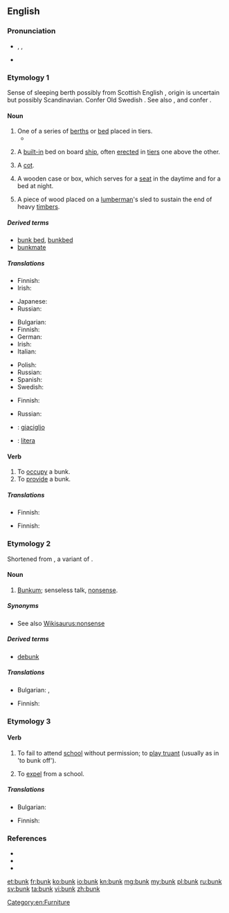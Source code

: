 ==English==
{{wikipedia}}

===Pronunciation===
* {{enPR|bŭngk}}, {{IPA|/bʌŋk/}}, {{X-SAMPA|/bVNk/}}
* {{rhymes|ʌŋk}}

===Etymology 1===
Sense of sleeping berth possibly from Scottish English {{term|bunker||seat, bench}}, origin is uncertain but possibly Scandinavian.
Confer Old Swedish {{term|bunke||boards used to protect the cargo of a ship|lang=}}.
See also {{term|boarding}}, {{term|flooring}} and confer {{term|bunch}}.

====Noun====
{{en-noun}}

# One of a series of [[berth]]s or [[bed]] placed in tiers.
#* {{quote-book|year=1913|author=[[w:Robert Barr (writer)|Robert Barr]]
|title=Lord Stranleigh Abroad
|chapter=6|url=http://openlibrary.org/works/OL1796924W
|passage=The men resided in a huge bunk house, which consisted of one room only, with a shack outside where the cooking was done. In the large room were a dozen '''bunks''' ; half of them in a very dishevelled state, […]}}
# {{nautical}} A [[built-in]] bed on board [[ship]], often [[erected]] in [[tier]]s one above the other.
# {{military}} A [[cot]].
# {{US}} A wooden case or box, which serves for a [[seat]] in the daytime and for a bed at night.
# {{US|informal}} A piece of wood placed on a [[lumberman]]'s sled to sustain the end of heavy [[timber]]s.

=====Derived terms=====
* [[bunk bed]], [[bunkbed]]
* [[bunkmate]]

=====Translations=====
{{trans-top|one of a series of berth in tiers}}
* Finnish: {{t+|fi|punkka}}
* Irish: {{t-|ga|bunc|m}}
{{trans-mid}}
* Japanese: {{t-|ja|寝台|tr=しんだい, shindai}}
* Russian: {{t+|ru|койка|f|tr=kójka}}
{{trans-bottom}}

{{trans-top|(nautical) built-in bed on board ship}}
* Bulgarian: {{t-|bg|койка|f|tr=kójka}}
* Finnish: {{t+|fi|punkka}}
* German: {{t+|de|Koje|f}}
* Irish: {{t-|ga|bunc|m}}
* Italian: {{t-|it|cuccetta|f}}
{{trans-mid}}
* Polish: {{t+|pl|koja|f}}
* Russian: {{t+|ru|койка|f|tr=kójka}}
* Spanish: {{t+|es|camarote|m}}
* Swedish: {{t-|sv|koj|c}}
{{trans-bottom}}

{{trans-top|(military) cot}}
* Finnish: {{t+|fi|punkka}}
{{trans-mid}}
* Russian: {{t+|ru|койка|f|tr=kójka}}
{{trans-bottom}}

{{checktrans-top}}
* {{ttbc|it}}: [[giaciglio]] {{m}}
{{trans-mid}}
* {{ttbc|es}}: [[litera]] {{f}}
{{trans-bottom}}

====Verb====
{{en-verb}}

# To [[occupy]] a bunk.
# To [[provide]] a bunk.

=====Translations=====
{{trans-top|to occupy a bunk}}
* Finnish: {{t-|fi|bunkata}}
{{trans-mid}}
{{trans-bottom}}

{{trans-top|to provide a bunk}}
* Finnish: {{t+|fi|majoittaa}}
{{trans-mid}}
{{trans-bottom}}

===Etymology 2===
Shortened from {{term|bunkum}}, a variant of {{term|buncombe}}.

====Noun====
{{en-noun|-}}

# {{slang}} [[bunkum|Bunkum]]; senseless talk, [[nonsense]].

=====Synonyms=====
* See also [[Wikisaurus:nonsense]]

=====Derived terms=====
* [[debunk]]

=====Translations=====
{{trans-top|nonsense}}
* Bulgarian: {{t+|bg|глупости|p}},  {{t+|bg|дрънканици|p}}
{{trans-mid}}
* Finnish: {{t-|fi|soopa}}
{{trans-bottom}}

===Etymology 3===
{{rfe}}

====Verb====
{{en-verb}}

# {{British}} To fail to attend [[school]] without permission; to [[play truant]] (usually as in 'to bunk off').
# {{obsolete}} To [[expel]] from a school.

=====Translations=====
{{trans-top|to fail to attend school without permission}}
* Bulgarian: {{t-|bg|бягам от училище}}
{{trans-mid}}
* Finnish: {{t+|fi|lintsata}}
{{trans-bottom}}

===References===
* {{R:Online Etymology Dictionary}}
* {{R:Websters}}
* {{R:Webster 1913}}

[[Category:en:Furniture]]

[[et:bunk]]
[[fr:bunk]]
[[ko:bunk]]
[[io:bunk]]
[[kn:bunk]]
[[mg:bunk]]
[[my:bunk]]
[[pl:bunk]]
[[ru:bunk]]
[[sv:bunk]]
[[ta:bunk]]
[[vi:bunk]]
[[zh:bunk]]